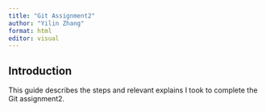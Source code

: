 ```yaml
---
title: "Git Assignment2"
author: "Yilin Zhang"
format: html
editor: visual
---
```


## Introduction

This guide describes the steps and relevant explains I took to complete the Git assignment2.
